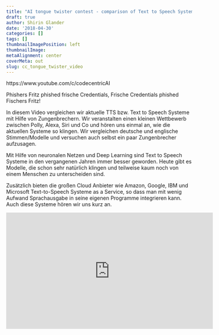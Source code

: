 ```yaml
---
title: "AI tongue twister contest - comparison of Text to Speech Systems."
draft: true
author: Shirin Glander
date: '2018-04-30'
categories: []
tags: []
thumbnailImagePosition: left
thumbnailImage: 
metaAlignment: center
coverMeta: out
slug: cc_tongue_twister_video
---
```


https://www.youtube.com/c/codecentricAI

Phishers Fritz phished frische Credentials,
Frische Credentials phished Fischers Fritz!

In diesem Video vergleichen wir aktuelle TTS bzw. Text to Speech Systeme mit Hilfe von Zungenbrechern. Wir veranstalten einen kleinen Wettbewerb zwischen Polly, Alexa, Siri und Co und hören uns einmal an, wie die aktuellen Systeme so klingen. Wir vergleichen deutsche und englische Stimmen/Modelle und versuchen auch selbst ein paar Zungenbrecher aufzusagen.

Mit Hilfe von neuronalen Netzen und Deep Learning sind Text to Speech Systeme in den vergangenen Jahren immer besser geworden. Heute gibt es Modelle, die schon sehr natürlich klingen und teilweise kaum noch von einem Menschen zu unterscheiden sind. 

Zusätzlich bieten die großen Cloud Anbieter wie Amazon, Google, IBM und Microsoft Text-to-Speech Systeme as a Service, so dass man mit wenig Aufwand Sprachausgabe in seine eigenen Programme integrieren kann. Auch diese Systeme hören wir uns kurz an.

<iframe width="560" height="315" src="https://www.youtube.com/embed/2EEMSsVBE8w" frameborder="0" allow="autoplay; encrypted-media" allowfullscreen></iframe>
